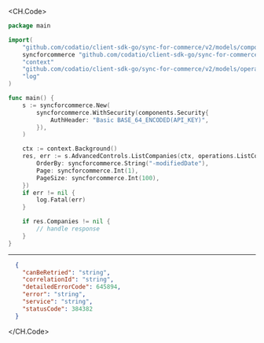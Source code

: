 
<CH.Code>
```go ListCompanies.go
package main

import(
	"github.com/codatio/client-sdk-go/sync-for-commerce/v2/models/components"
	syncforcommerce "github.com/codatio/client-sdk-go/sync-for-commerce/v2"
	"context"
	"github.com/codatio/client-sdk-go/sync-for-commerce/v2/models/operations"
	"log"
)

func main() {
    s := syncforcommerce.New(
        syncforcommerce.WithSecurity(components.Security{
            AuthHeader: "Basic BASE_64_ENCODED(API_KEY)",
        }),
    )

    ctx := context.Background()
    res, err := s.AdvancedControls.ListCompanies(ctx, operations.ListCompaniesRequest{
        OrderBy: syncforcommerce.String("-modifiedDate"),
        Page: syncforcommerce.Int(1),
        PageSize: syncforcommerce.Int(100),
    })
    if err != nil {
        log.Fatal(err)
    }

    if res.Companies != nil {
        // handle response
    }
}
```
---

```json Example Response
  {
    "canBeRetried": "string",
    "correlationId": "string",
    "detailedErrorCode": 645894,
    "error": "string",
    "service": "string",
    "statusCode": 384382
  }
```
</CH.Code>
